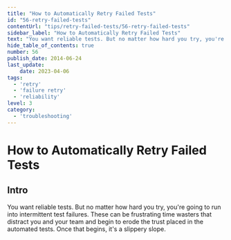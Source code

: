 ```yaml
---
title: "How to Automatically Retry Failed Tests"
id: "56-retry-failed-tests"
contentUrl: "tips/retry-failed-tests/56-retry-failed-tests"
sidebar_label: "How to Automatically Retry Failed Tests"
text: "You want reliable tests. But no matter how hard you try, you're going to run into intermittent test failures. These can be frustrating time wasters that distract you and your team and begin to erode the trust placed in the automated tests."
hide_table_of_contents: true
number: 56
publish_date: 2014-06-24
last_update:
    date: 2023-04-06
tags:
  - 'retry'
  - 'failure retry'
  - 'reliability'
level: 3
category:
  - 'troubleshooting'
---
```


# How to Automatically Retry Failed Tests

## Intro

You want reliable tests. But no matter how hard you try, you're going to run into intermittent test failures.
These can be frustrating time wasters that distract you and your team and begin to erode the trust placed in the
automated tests. Once that begins, it's a slippery slope.



<DropdownMarkdown folderName='56-retry-failed-tests' />
